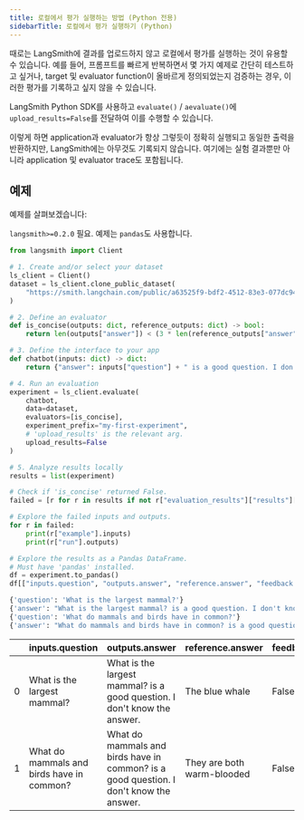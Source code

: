 ```yaml
---
title: 로컬에서 평가 실행하는 방법 (Python 전용)
sidebarTitle: 로컬에서 평가 실행하기 (Python)
---
```


때로는 LangSmith에 결과를 업로드하지 않고 로컬에서 평가를 실행하는 것이 유용할 수 있습니다. 예를 들어, 프롬프트를 빠르게 반복하면서 몇 가지 예제로 간단히 테스트하고 싶거나, target 및 evaluator function이 올바르게 정의되었는지 검증하는 경우, 이러한 평가를 기록하고 싶지 않을 수 있습니다.

LangSmith Python SDK를 사용하고 `evaluate()` / `aevaluate()`에 `upload_results=False`를 전달하여 이를 수행할 수 있습니다.

이렇게 하면 application과 evaluator가 항상 그렇듯이 정확히 실행되고 동일한 출력을 반환하지만, LangSmith에는 아무것도 기록되지 않습니다. 여기에는 실험 결과뿐만 아니라 application 및 evaluator trace도 포함됩니다.

## 예제

예제를 살펴보겠습니다:

`langsmith>=0.2.0` 필요. 예제는 `pandas`도 사용합니다.

```python
from langsmith import Client

# 1. Create and/or select your dataset
ls_client = Client()
dataset = ls_client.clone_public_dataset(
    "https://smith.langchain.com/public/a63525f9-bdf2-4512-83e3-077dc9417f96/d"
)

# 2. Define an evaluator
def is_concise(outputs: dict, reference_outputs: dict) -> bool:
    return len(outputs["answer"]) < (3 * len(reference_outputs["answer"]))

# 3. Define the interface to your app
def chatbot(inputs: dict) -> dict:
    return {"answer": inputs["question"] + " is a good question. I don't know the answer."}

# 4. Run an evaluation
experiment = ls_client.evaluate(
    chatbot,
    data=dataset,
    evaluators=[is_concise],
    experiment_prefix="my-first-experiment",
    # 'upload_results' is the relevant arg.
    upload_results=False
)

# 5. Analyze results locally
results = list(experiment)

# Check if 'is_concise' returned False.
failed = [r for r in results if not r["evaluation_results"]["results"][0].score]

# Explore the failed inputs and outputs.
for r in failed:
    print(r["example"].inputs)
    print(r["run"].outputs)

# Explore the results as a Pandas DataFrame.
# Must have 'pandas' installed.
df = experiment.to_pandas()
df[["inputs.question", "outputs.answer", "reference.answer", "feedback.is_concise"]]
```

```python
{'question': 'What is the largest mammal?'}
{'answer': "What is the largest mammal? is a good question. I don't know the answer."}
{'question': 'What do mammals and birds have in common?'}
{'answer': "What do mammals and birds have in common? is a good question. I don't know the answer."}
```

|   | inputs.question                           | outputs.answer                                                                         | reference.answer           | feedback.is\_concise |
| - | ----------------------------------------- | -------------------------------------------------------------------------------------- | -------------------------- | -------------------- |
| 0 | What is the largest mammal?               | What is the largest mammal? is a good question. I don't know the answer.               | The blue whale             | False                |
| 1 | What do mammals and birds have in common? | What do mammals and birds have in common? is a good question. I don't know the answer. | They are both warm-blooded | False                |
```